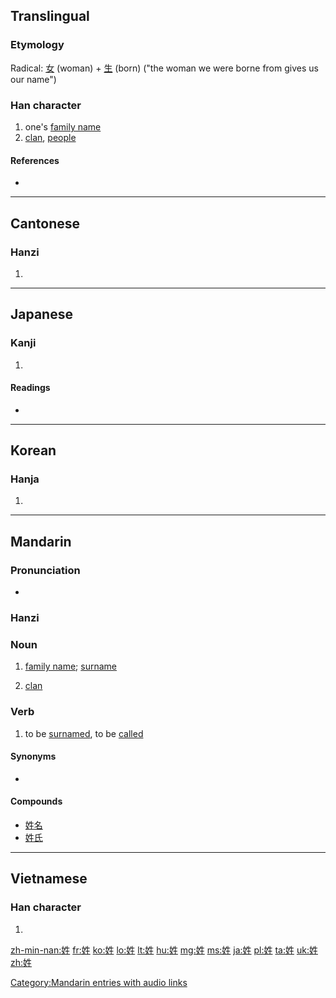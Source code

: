 ==Translingual==
{{stroke order|strokes=8}}

===Etymology===
Radical: [[女]] (woman) + [[生]] (born) ("the woman we were borne from gives us our name")

===Han character===
{{Han char|rn=38|rad=女|as=05|sn=8|four=4541<sub>0</sub>|canj=女竹手一 (VHQM)|ids=⿰[[女]][[生]]}}

# one's [[family name]]
# [[clan]], [[people]]

====References====
* {{Han ref|kx=0259.050|dkj=06178|dj=0524.090|hdz=21037.120|uh=59D3|ud=22995|bh=A96D|bd=43373}}

----

==Cantonese==

===Hanzi===
{{yue-hanzi|jyut=[[seng3]], [[sing3]]|y=seng3, sing3}}

# {{defn|lang=yue|sort=女05}}

----

==Japanese==

===Kanji===
{{ja-kanji|grade=c|rs=女05}}

# {{defn|lang=ja|sort=女05}}

====Readings====
* {{ja-readings|on=[[せい]] (sei), [[しょう]] (shō)|kun=[[かばね]] (kabane)}}

----

==Korean==

===Hanja===
{{ko-hanja|hangeul=성|rv=seong|mr=sŏng}}

# {{defn|lang=ko|sort=女05}}

----

==Mandarin==

===Pronunciation===
* {{audio|zh-xìng.ogg|audio|lang=cmn}}

===Hanzi===
{{cmn-hanzi|pin=[[xìng]] ([[xing4]])|wg=hsing<sup>4</sup>}}

===Noun===
{{cmn-noun|ts|pin=xìng|xing4|mw={{zh-l|個/个}}}}

# [[family name]]; [[surname]]
#: {{zh-usex|你 的 姓 怎么 拼写？|How do you spell your last name?|link=y}}
# {{context|archaic|lang=cmn}} [[clan]]

===Verb===
{{cmn-verb|ts|pin=xìng|xing4}}

# to be [[surnamed]], to be [[called]] {{qualifier|family name}}
#: {{zh-usex|您 贵 姓？|What is your name?|link=y}}


====Synonyms====
* {{zh-l|叫|to call, to be called}}

====Compounds====
* [[姓名]]
* [[姓氏]]

[[Category:Mandarin entries with audio links]]

----

==Vietnamese==

===Han character===
{{vi-hantu|[[tính]]|rs=女05}}

# {{defn|lang=vi|sort=女05}}

[[zh-min-nan:姓]]
[[fr:姓]]
[[ko:姓]]
[[lo:姓]]
[[lt:姓]]
[[hu:姓]]
[[mg:姓]]
[[ms:姓]]
[[ja:姓]]
[[pl:姓]]
[[ta:姓]]
[[uk:姓]]
[[zh:姓]]
